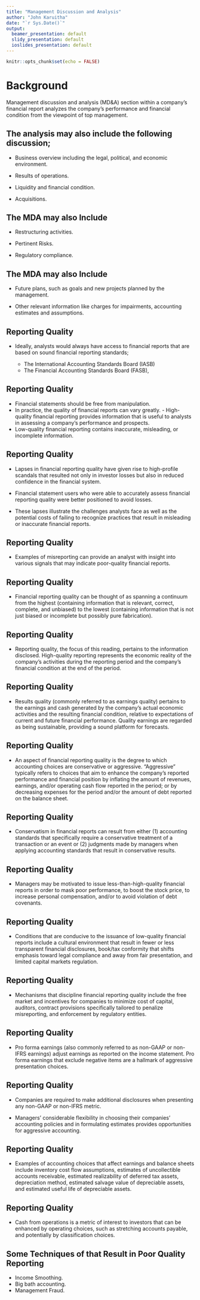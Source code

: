 ```yaml
---
title: "Management Discussion and Analysis"
author: "John Karuitha"
date: "`r Sys.Date()`"
output:
  beamer_presentation: default
  slidy_presentation: default
  ioslides_presentation: default
---
```


```r
knitr::opts_chunk$set(echo = FALSE)
```

# **Background**

Management discussion and analysis (MD&A) section within a company's financial report analyzes the company's performance and financial condition from the viewpoint of top management.


## The analysis may also include the following discussion;

- Business overview including the legal, political, and economic environment.

- Results of operations.

- Liquidity and financial condition.

- Acquisitions.

## The MDA may also Include

- Restructuring activities.

- Pertinent Risks.

- Regulatory compliance.

## The MDA may also Include

- Future plans, such as goals and new projects planned by the management.

- Other relevant information like charges for impairments, accounting estimates and assumptions.


## Reporting Quality

- Ideally, analysts would always have access to financial reports that are based on sound financial reporting standards; 

  - The International Accounting Standards Board (IASB) 
  - The Financial Accounting Standards Board (FASB), 

## Reporting Quality

- Financial statements should be free from manipulation. 
- In practice, the quality of financial reports can vary greatly. - High-quality financial reporting provides information that is useful to analysts in assessing a company’s performance and prospects. 
- Low-quality financial reporting contains inaccurate, misleading, or incomplete information.


## Reporting Quality

- Lapses in financial reporting quality have given rise to high-profile scandals that resulted not only in investor losses but also in reduced confidence in the financial system. 

- Financial statement users who were able to accurately assess financial reporting quality were better positioned to avoid losses. 

- These lapses illustrate the challenges analysts face as well as the potential costs of failing to recognize practices that result in misleading or inaccurate financial reports. 

## Reporting Quality

- Examples of misreporting can provide an analyst with insight into various signals that may indicate poor-quality financial reports.



## Reporting Quality

- Financial reporting quality can be thought of as spanning a continuum from the highest (containing information that is relevant, correct, complete, and unbiased) to the lowest (containing information that is not just biased or incomplete but possibly pure fabrication).

## Reporting Quality

- Reporting quality, the focus of this reading, pertains to the information disclosed. High-quality reporting represents the economic reality of the company’s activities during the reporting period and the company’s financial condition at the end of the period.

## Reporting Quality

- Results quality (commonly referred to as earnings quality) pertains to the earnings and cash generated by the company’s actual economic activities and the resulting financial condition, relative to expectations of current and future financial performance. Quality earnings are regarded as being sustainable, providing a sound platform for forecasts.

## Reporting Quality

- An aspect of financial reporting quality is the degree to which accounting choices are conservative or aggressive. “Aggressive” typically refers to choices that aim to enhance the company’s reported performance and financial position by inflating the amount of revenues, earnings, and/or operating cash flow reported in the period; or by decreasing expenses for the period and/or the amount of debt reported on the balance sheet.

## Reporting Quality

- Conservatism in financial reports can result from either (1) accounting standards that specifically require a conservative treatment of a transaction or an event or (2) judgments made by managers when applying accounting standards that result in conservative results.

## Reporting Quality

- Managers may be motivated to issue less-than-high-quality financial reports in order to mask poor performance, to boost the stock price, to increase personal compensation, and/or to avoid violation of debt covenants.

## Reporting Quality

- Conditions that are conducive to the issuance of low-quality financial reports include a cultural environment that result in fewer or less transparent financial disclosures, book/tax conformity that shifts emphasis toward legal compliance and away from fair presentation, and limited capital markets regulation.

## Reporting Quality

- Mechanisms that discipline financial reporting quality include the free market and incentives for companies to minimize cost of capital, auditors, contract provisions specifically tailored to penalize misreporting, and enforcement by regulatory entities.

## Reporting Quality
- Pro forma earnings (also commonly referred to as non-GAAP or non-IFRS earnings) adjust earnings as reported on the income statement. Pro forma earnings that exclude negative items are a hallmark of aggressive presentation choices.

## Reporting Quality

- Companies are required to make additional disclosures when presenting any non-GAAP or non-IFRS metric.

- Managers’ considerable flexibility in choosing their companies’ accounting policies and in formulating estimates provides opportunities for aggressive accounting.

## Reporting Quality

- Examples of accounting choices that affect earnings and balance sheets include inventory cost flow assumptions, estimates of uncollectible accounts receivable, estimated realizability of deferred tax assets, depreciation method, estimated salvage value of depreciable assets, and estimated useful life of depreciable assets.

## Reporting Quality

- Cash from operations is a metric of interest to investors that can be enhanced by operating choices, such as stretching accounts payable, and potentially by classification choices.


## Some Techniques of that Result in Poor Quality Reporting

- Income Smoothing.
- Big bath accounting.
- Management Fraud.





